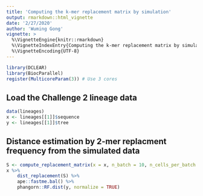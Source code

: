 ```yaml
---
title: 'Computing the k-mer replacement matrix by simulation'
output: rmarkdown::html_vignette
date: '2/27/2020'
author: 'Wuming Gong'
vignette: >
  %\VignetteEngine{knitr::rmarkdown}
  %\VignetteIndexEntry{Computing the k-mer replacement matrix by simulation}
  %\VignetteEncoding{UTF-8}
---
```


```r
library(DCLEAR)
library(BiocParallel)
register(MulticoreParam(3)) # Use 3 cores
```

## Load the Challenge 2 lineage data
```r
data(lineages)
x <- lineages[[1]]$sequence
y <- lineages[[1]]$tree
```

## Distance estimation by 2-mer replacment frequency from the simulated data
```r
S <- compute_replacement_matrix(x = x, n_batch = 10, n_cells_per_batch = 200, k = 2)
x %>% 
	dist_replacement(S) %>% 
	ape::fastme.bal() %>% 
	phangorn::RF.dist(y, normalize = TRUE)
```

